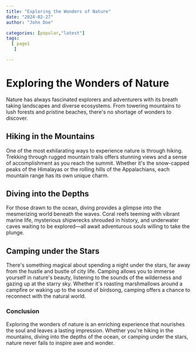 ```yaml
---
title: "Exploring the Wonders of Nature"
date: "2024-02-27"
author: "John Doe"

categories: [popular,"latest"]
tags:
  [ page1
   ]   

---
```


# Exploring the Wonders of Nature

<ImageComp url={banner} />


Nature has always fascinated explorers and adventurers with its breath taking landscapes and diverse ecosystems. From towering mountains to lush forests and pristine beaches, there's no shortage of wonders to discover.

## Hiking in the Mountains

One of the most exhilarating ways to experience nature is
 through hiking. Trekking through rugged mountain trails offers stunning views and a sense of accomplishment as you reach the summit. Whether it's the snow-capped peaks of the Himalayas or the rolling hills of the Appalachians, each mountain range has its own unique charm.

## Diving into the Depths

For those drawn to the ocean, diving provides a glimpse into the mesmerizing world beneath the waves. Coral reefs teeming with vibrant marine life, mysterious shipwrecks shrouded in history, and underwater caves waiting to be explored—all await adventurous souls willing to take the plunge.

## Camping under the Stars

There's something magical about spending a night under the stars, far away from the hustle and bustle of city life. Camping allows you to immerse yourself in nature's beauty, listening to the sounds of the wilderness and gazing up at the starry sky. Whether it's roasting marshmallows around a campfire or waking up to the sound of birdsong, camping offers a chance to reconnect with the natural world.

### Conclusion

Exploring the wonders of nature is an enriching experience that nourishes the soul and leaves a lasting impression. Whether you're hiking in the mountains, diving into the depths of the ocean, or camping under the stars, nature never fails to inspire awe and wonder.
